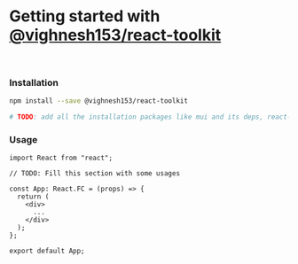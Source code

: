 
<Meta title="Welcome/Getting Started" />

<style>{`

`}</style>

# Getting started with [@vighnesh153/react-toolkit](https://www.npmjs.com/package/@vighnesh153/react-toolkit)

<br />

### Installation
```sh
npm install --save @vighnesh153/react-toolkit

# TODO: add all the installation packages like mui and its deps, react-icons, etc.
```

### Usage
```tsx
import React from "react";

// TODO: Fill this section with some usages

const App: React.FC = (props) => {
  return (
    <div>
      ...
    </div>
  );
};

export default App;
```
